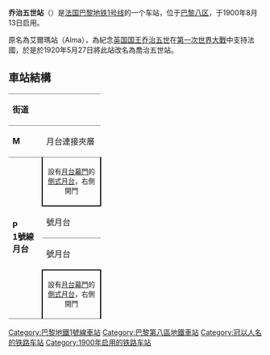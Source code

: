 {{Infobox station
| name                = 喬治五世<br />{{lang|fr|George V}}
| symbol_location     = paris
| symbol              = m
| symbol2             = 
| type                = [[巴黎地鐵|巴黎地鐵]]車站
| image               = [[File:Metro_paris_station_george_v.jpg|275px]]
| alt                 = 
| caption             = 喬治五世站翻新前
| other_name          = 
| address             = [[巴黎第八區|巴黎第八區]][[香榭麗舍大街|香榭麗舍大街]]101號、118號
| borough             = [[法蘭西島大區|法蘭西島大區]][[巴黎|巴黎]]
| country             = [[法國|法國]]
| coordinates         = {{coord|48|52|19|N|2|18|02|E|region:FR_scale:2000|display=inline,title}}
| owned               = [[巴黎大眾運輸公司|RATP]]
| operator            = [[巴黎大眾運輸公司|RATP]]
| line                = [[巴黎地鐵1號線|巴黎地鐵1號線]]
| disabled            = 
| zone                = 第1收費區
| opened              = 1900年8月13日
| closed              = <!-- {{End date|YYYY|MM|DD|df=y}} -->
| former              = 艾爾瑪（{{lang|fr|Alma}}）<small>（1900－1920）</small>
| services            = 
| map_type            = France Paris
}}
'''乔治五世站'''（{{lang-fr|George V}}）是[[法国|法国]][[巴黎地铁1号线|巴黎地铁1号线]]的一个车站，位于[[巴黎八区|巴黎八区]]，于1900年8月13日启用。

原名為艾爾瑪站（Alma），為紀念[[英国国王|英国国王]][[乔治五世_(英国)|乔治五世]]在[[第一次世界大戰|第一次世界大戰]]中支持法國，於是於1920年5月27日將此站改名為喬治五世站。
== 車站結構 ==
{| border=0 cellspacing=0 cellpadding=3
|style="border-bottom:solid 1px gray;border-top:solid 1px gray;" width=50 valign=top|'''街道'''
|style="border-bottom:solid 1px gray;border-top:solid 1px gray;" width=100 colspan=2 valign=top|
|-
|style="border-bottom:solid 1px gray;" width=50 valign=top|'''M'''
|style="border-bottom:solid 1px gray;" width=100 colspan=2 valign=top|月台連接夾層
|-
|style="border-bottom:solid 1px gray;" width=50 rowspan=4 valign=top|'''P<br>1號線月台'''
|style="border-right:solid 2px black;border-left:solid 2px black;border-bottom:solid 2px black;" colspan=2|<center><small>設有[[月台幕門|月台幕門]]的[[側式月台|側式月台]]，右側開門</center></small>
|-
|style="border-bottom:solid 1px gray;" width=100|{{color|#f2c931|'''1'''}}號月台
|style="border-bottom:solid 1px gray;" width=390|{{arrow|L}} [[File:Metro-M.svg|16x16px]][[File:Paris_Metro_1.svg|16x16px]]往[[拉德芳斯站_(巴黎地鐵)|拉德芳斯]]<small>（[[夏爾·戴高樂-星形站|夏爾·戴高樂-星形]]）</small>
|-
|{{color|#f2c931|'''2'''}}號月台
|{{arrow|R}} [[File:Metro-M.svg|16x16px]][[File:Paris_Metro_1.svg|16x16px]]往[[文森城堡站|文森城堡]]<small>（[[富蘭克林·D·羅斯福站|富蘭克林·D·羅斯福]]）</small>
|-
|style="border-top:solid 2px black;border-right:solid 2px black;border-left:solid 2px black;border-bottom:solid 1px gray;" colspan=2|<center><small>設有[[月台幕門|月台幕門]]的[[側式月台|側式月台]]，右側開門</center></small>
|}
{{巴黎地铁1号线}}

{{DEFAULTSORT:George V}}
[[Category:巴黎地鐵1號線車站|Category:巴黎地鐵1號線車站]]
[[Category:巴黎第八區地鐵車站|Category:巴黎第八區地鐵車站]]
[[Category:冠以人名的铁路车站|Category:冠以人名的铁路车站]]
[[Category:1900年启用的铁路车站|Category:1900年启用的铁路车站]]